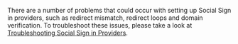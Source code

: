 There are a number of problems that could occur with setting up Social Sign in providers, such as redirect mismatch, redirect
loops and domain verification. To troubleshoot these issues, please take a look at
[Troubleshooting Social Sign in Providers](../troubleshooting/troubleshooting-social-sign-in).
